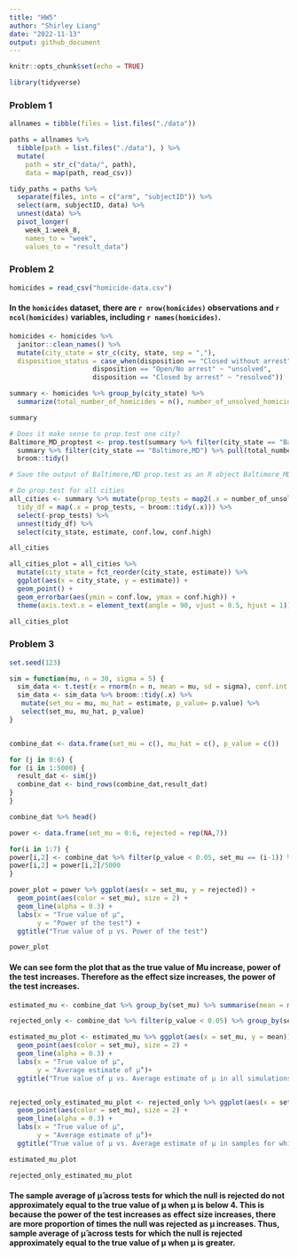 ```yaml
---
title: "HW5"
author: "Shirley Liang"
date: "2022-11-13"
output: github_document
---
```


```r

knitr::opts_chunk$set(echo = TRUE)

library(tidyverse)

```

### Problem 1

```r

allnames = tibble(files = list.files("./data"))

paths = allnames %>% 
  tibble(path = list.files("./data"), ) %>% 
  mutate(
    path = str_c("data/", path),
    data = map(path, read_csv))

tidy_paths = paths %>%
  separate(files, into = c("arm", "subjectID")) %>% 
  select(arm, subjectID, data) %>% 
  unnest(data) %>% 
  pivot_longer(
    week_1:week_8,
    names_to = "week",
    values_to = "result_data")

```

### Problem 2

```r

homicides = read_csv("homicide-data.csv")

```

#### In the `homicides` dataset, there are `r nrow(homicides)` observations and `r ncol(homicides)` variables, including `r names(homicides)`.

```r

homicides <- homicides %>% 
  janitor::clean_names() %>% 
  mutate(city_state = str_c(city, state, sep = ","),
  disposition_status = case_when(disposition == "Closed without arrest" ~ "unsolved",
                     disposition == "Open/No arrest" ~ "unsolved",
                     disposition == "Closed by arrest" ~ "resolved")) 

summary <- homicides %>% group_by(city_state) %>% 
  summarize(total_number_of_homicides = n(), number_of_unsolved_homicides = sum(disposition_status == "unsolved")) 

summary

```

```r
# Does it make sense to prop.test one city?
Baltimore_MD_proptest <- prop.test(summary %>% filter(city_state == "Baltimore,MD") %>% pull(number_of_unsolved_homicides), 
  summary %>% filter(city_state == "Baltimore,MD") %>% pull(total_number_of_homicides)) %>% 
  broom::tidy()

# Save the output of Baltimore,MD prop.test as an R object Baltimore_MD_proptest.

# Do prop.test for all cities
all_cities <- summary %>% mutate(prop_tests = map2(.x = number_of_unsolved_homicides, .y = total_number_of_homicides, ~ prop.test(x = .x, n = .y)),
  tidy_df = map(.x = prop_tests, ~ broom::tidy(.x))) %>% 
  select(-prop_tests) %>% 
  unnest(tidy_df) %>% 
  select(city_state, estimate, conf.low, conf.high)

all_cities

```

```r

all_cities_plot = all_cities %>% 
  mutate(city_state = fct_reorder(city_state, estimate)) %>% 
  ggplot(aes(x = city_state, y = estimate)) +
  geom_point() +
  geom_errorbar(aes(ymin = conf.low, ymax = conf.high)) + 
  theme(axis.text.x = element_text(angle = 90, vjust = 0.5, hjust = 1))

all_cities_plot

```


### Problem 3

```r
set.seed(123)

sim = function(mu, n = 30, sigma = 5) {
  sim_data <- t.test(x = rnorm(n = n, mean = mu, sd = sigma), conf.int = 0.95)
  sim_data <- sim_data %>% broom::tidy(.x) %>% 
   mutate(set_mu = mu, mu_hat = estimate, p_value= p.value) %>% 
   select(set_mu, mu_hat, p_value)
}


combine_dat <- data.frame(set_mu = c(), mu_hat = c(), p_value = c())

for (j in 0:6) { 
for (i in 1:5000) {
  result_dat <- sim(j)
  combine_dat <- bind_rows(combine_dat,result_dat)
}
}

combine_dat %>% head()

```

```r

power <- data.frame(set_mu = 0:6, rejected = rep(NA,7))

for(i in 1:7) {
power[i,2] <- combine_dat %>% filter(p_value < 0.05, set_mu == (i-1)) %>% count() 
power[i,2] = power[i,2]/5000
}

power_plot = power %>% ggplot(aes(x = set_mu, y = rejected)) +
  geom_point(aes(color = set_mu), size = 2) +
  geom_line(alpha = 0.3) +
  labs(x = "True value of μ",
       y = "Power of the test") +
  ggtitle("True value of μ vs. Power of the test")

power_plot

```

#### We can see form the plot that as the true value of Mu increase, power of the test increases. Therefore as the effect size increases, the power of the test increases. 

```r

estimated_mu <- combine_dat %>% group_by(set_mu) %>% summarise(mean = mean(mu_hat))

rejected_only <- combine_dat %>% filter(p_value < 0.05) %>% group_by(set_mu) %>% summarise(mean = mean(mu_hat))

estimated_mu_plot <- estimated_mu %>% ggplot(aes(x = set_mu, y = mean)) +
  geom_point(aes(color = set_mu), size = 2) +
  geom_line(alpha = 0.3) +
  labs(x = "True value of μ",
       y = "Average estimate of μ̂")+
  ggtitle("True value of μ vs. Average estimate of μ in all simulations")


rejected_only_estimated_mu_plot <- rejected_only %>% ggplot(aes(x = set_mu, y = mean)) +
  geom_point(aes(color = set_mu), size = 2) +
  geom_line(alpha = 0.3) +
  labs(x = "True value of μ",
       y = "Average estimate of μ̂")+
  ggtitle("True value of μ vs. Average estimate of μ in samples for which the null was rejected")

```

```r

estimated_mu_plot

rejected_only_estimated_mu_plot

```

#### The sample average of μ̂ across tests for which the null is rejected do not approximately equal to the true value of μ when μ is below 4. This is because the power of the test increases as effect size increases, there are more proportion of times the null was rejected as μ increases. Thus, sample average of μ̂ across tests for which the null is rejected approximately equal to the true value of μ when μ is greater.

